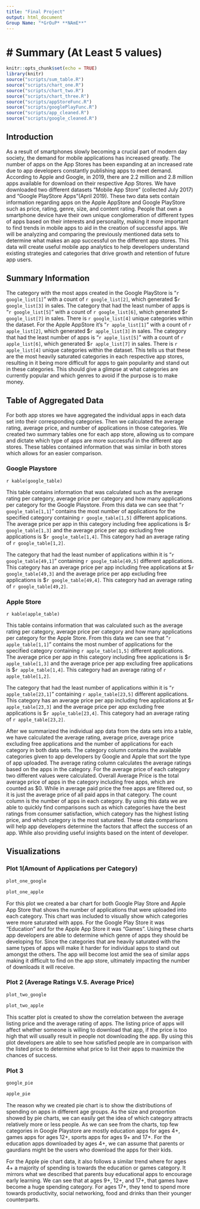 ```yaml
---
title: "Final Project"
output: html_document
Group Name: "*GrOuP* **NAmE**"
---
```



# Summary (At Least 5 values)
=======
```r
knitr::opts_chunk$set(echo = TRUE)
library(knitr)
source("scripts/sum_table.R")
source("scripts/chart_one.R")
source("scripts/chart_two.R")
source("scripts/chart_three.R")
source("scripts/appStoreFunc.R")
source("scripts/googlePlayFunc.R")
source("scripts/app_cleaned.R")
source("scripts/google_cleaned.R")
```

## Introduction

As a result of smartphones slowly becoming a crucial part of modern day society, the demand for mobile applications has increased greatly. The number of apps on the App Stores has been expanding at an increased rate due to app developers constantly publishing apps to meet demand. According to Apple and Google, in 2019, there are 2.2 million and 2.8 million apps available for download on their respective App Stores.
We have downloaded two different datasets “Mobile App Store” (collected July 2017)  and “Google PlayStore Apps”(April 2019). These two data sets contain information regarding apps on the Apple AppStore and Google PlayStore such as price, rating, genre, size, and content rating. 
People that own a smartphone device have their own unique conglomeration of different types of apps based on their interests and personality, making it more important to find trends in mobile apps to aid in the creation of successful apps. We will be analyzing and comparing the previously mentioned data sets to determine what makes an app successful on the different app stores. This data will create useful mobile app analytics to help developers understand existing strategies and categories that drive growth and retention of future app users.

## Summary Information
The category with the most apps created in the Google PlayStore is "`r google_list[1]`" with a count of `r google_list[2]`, which generated \$`r google_list[3]` in sales. The category that had the least number of apps is "`r google_list[5]`" with a count of `r google_list[6]`, which generated \$`r google_list[7]` in sales. There is `r google_list[4]` unique categories within the dataset. For the Apple AppStore it's "`r apple_list[1]`" with a count of `r apple_list[2]`, which generated \$`r apple_list[3]` in sales. The category that had the least number of apps is "`r apple_list[5]`" with a count of `r apple_list[6]`, which generated \$`r apple_list[7]` in sales. There is `r apple_list[4]` unique categories within the dataset. This tells us that these are the most heavily saturated categories in each respective app stores, resulting in it being more difficult for apps to gain popularity and stand out in these categories. This should give a glimpse at what categories are currently popular and which genres to avoid if the purpose is to make money.

## Table of Aggregated Data
For both app stores we have aggregated the individual apps in each data set into their corresponding categories. Then we calculated the average rating, average price, and number of applications in those categories. We created two summary tables one for each app store, allowing us to compare and dictate which type of apps are more successful in the different app stores. These tables contained information that was similar in both stores which allows for an easier comparison.

### Google Playstore
`r kable(google_table)`

This table contains information that was calculated such as the average rating per category, average price per category and how many applications per category for the Google Playstore. From this data we can see that "`r google_table[1,1]`" contains the most number of applications for the specified category containing `r google_table[1,5]` different applications. The average price per app in this category including free applications is \$`r google_table[1,3]` and the average price per app excluding free applications is \$`r google_table[1,4]`. This category had an average rating of `r google_table[1,2]`.

The category that had the least number of applications within it is "`r google_table[49,1]`" containing `r google_table[49,5]` different applications. This category has an average price per app including free applications at \$`r google_table[49,3]` and the average price per app excluding free applications is \$`r google_table[49,4]`. This category had an average rating of `r google_table[49,2]`.


### Apple Store
`r kable(apple_table)`

This table contains information that was calculated such as the average rating per category, average price per category and how many applications per category for the Apple Store. From this data we can see that "`r apple_table[1,1]`" contains the most number of applications for the specified category containing `r apple_table[1,5]` different applications. The average price per app in this category including free applications is \$`r apple_table[1,3]` and the average price per app excluding free applications is \$`r apple_table[1,4]`. This category had an average rating of `r apple_table[1,2]`.

The category that had the least number of applications within it is "`r apple_table[23,1]`" containing `r apple_table[23,5]` different applications. This category has an average price per app including free applications at \$`r apple_table[23,3]` and the average price per app excluding free applications is \$`r apple_table[23,4]`. This category had an average rating of `r apple_table[23,2]`.

After we summarized the individual app data from the data sets into a table, we have calculated the average rating, average price, average price excluding free applications and the number of applications for each category in both data sets. The category column contains the available categories given to app developers by Google and Apple that sort the type of app uploaded. The average rating column calculates the average ratings based on the apps in the category. For the average price of each category two different values were calculated. Overall Average Price is the total average price of apps in the category including free apps, which are counted as $0. While in average paid price the free apps are filtered out, so it is just the average price of all paid apps in that category. The count column is the number of apps in each category. By using this data we are able to quickly find comparisons such as which categories have the best ratings from consumer satisfaction, which category has the highest listing price, and which category is the most saturated. These data comparisons will help app developers determine the factors that affect the success of an app. While also providing useful insights based on the intent of developer.

## Visualizations
### Plot 1(Amount of Applications per Category)
```r
plot_one_google
```

```r
plot_one_apple
```

For this plot we created a bar chart for both Google Play Store and Apple App Store that shows the number of applications that were uploaded into each category. This chart was included to visually show which categories were more saturated with apps. For the Google Play Store it was “Education” and for the Apple App Store it was “Games”. Using these charts app developers are able to determine which genre of apps they should be developing for. Since the categories that are heavily saturated with the same types of apps will make it harder for individual apps to stand out amongst the others. The app will become lost amid the sea of similar apps making it difficult to find on the app store, ultimately impacting the number of downloads it will receive. 


### Plot 2 (Average Ratings V.S. Average Price)
```r
plot_two_google
```

```r
plot_two_apple
```

This scatter plot is created to show the correlation between the average listing price and the average rating of apps. The listing price of apps will affect whether someone is willing to download that app, if the price is too high that will usually result in people not downloading the app. By using this plot developers are able to see how satisfied people are in comparison with the listed price to determine what price to list their apps to maximize the chances of success.


### Plot 3
```r
google_pie
```

```r
apple_pie
```

The reason why we created pie chart is to show the distributions of spending on apps in different age groups. As the size and proportion showed by pie charts, we can easily get the idea of which category attracts relatively more or less people. As we can see from the charts, top few categories in Google Playstore are mostly education apps for ages 4+, games apps for ages 12+, sports apps for ages 9+ and 17+. For the education apps downloaded by ages 4+, we can assume that parents or gaurdians might be the users who download the apps for their kids. 

For the Apple pie chart data, it also follows a similar trend where for ages 4+ a majority of spending is towards the education or games category. It mirrors what we described that parents buy educational apps to encourage early learning. We can see that at ages 9+, 12+, and 17+, that games have become a huge spending category. For ages 17+, they tend to spend more towards productivity, social networking, food and drinks than their younger counterparts.
